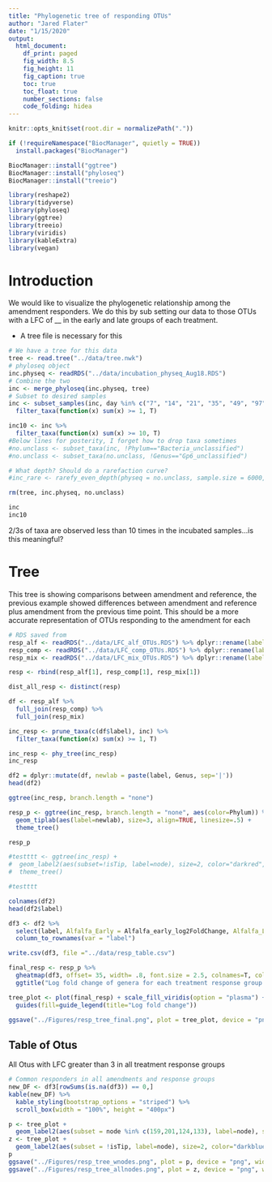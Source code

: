 ```yaml
---
title: "Phylogenetic tree of responding OTUs"
author: "Jared Flater"
date: "1/15/2020"
output:
  html_document:
    df_print: paged
    fig_width: 8.5
    fig_height: 11
    fig_caption: true
    toc: true
    toc_float: true
    number_sections: false
    code_folding: hidea
---
```

```r
knitr::opts_knit$set(root.dir = normalizePath("."))
```

```r
if (!requireNamespace("BiocManager", quietly = TRUE))
  install.packages("BiocManager")

BiocManager::install("ggtree")
BiocManager::install("phyloseq")
BiocManager::install("treeio")
```

```r
library(reshape2)
library(tidyverse)
library(phyloseq)
library(ggtree)
library(treeio)
library(viridis)
library(kableExtra)
library(vegan)
```
# Introduction
We would like to visualize the phylogenetic relationship among the amendment responders. We do this by sub setting our data to those OTUs with a LFC of __ in the early and late groups of each treatment. 

* A tree file is necessary for this
```r
# We have a tree for this data
tree <- read.tree("../data/tree.nwk")
# phyloseq object
inc.physeq <- readRDS("../data/incubation_physeq_Aug18.RDS")
# Combine the two
inc <- merge_phyloseq(inc.physeq, tree)
# Subset to desired samples
inc <- subset_samples(inc, day %in% c("7", "14", "21", "35", "49", "97")) %>%
  filter_taxa(function(x) sum(x) >= 1, T) 

inc10 <- inc %>%
  filter_taxa(function(x) sum(x) >= 10, T)
#Below lines for posterity, I forget how to drop taxa sometimes
#no.unclass <- subset_taxa(inc, !Phylum=="Bacteria_unclassified")
#no.unclass <- subset_taxa(no.unclass, !Genus=="Gp6_unclassified")

# What depth? Should do a rarefaction curve? 
#inc_rare <- rarefy_even_depth(physeq = no.unclass, sample.size = 6000, rngseed = 3242343, verbose = F)

rm(tree, inc.physeq, no.unclass)
```
```r
inc
inc10
```
2/3s of taxa are observed less than 10 times in the incubated samples...is this meaningful? 

# Tree     

This tree is showing comparisons between amendment and reference, the previous example showed differences between amendment and reference plus amendment from the previous time point. This should be a more accurate representation of OTUs responding to the amendment for each 

```r
# RDS saved from 
resp_alf <- readRDS("../data/LFC_alf_OTUs.RDS") %>% dplyr::rename(label = OTU)
resp_comp <- readRDS("../data/LFC_comp_OTUs.RDS") %>% dplyr::rename(label = OTU)
resp_mix <- readRDS("../data/LFC_mix_OTUs.RDS") %>% dplyr::rename(label = OTU)

resp <- rbind(resp_alf[1], resp_comp[1], resp_mix[1])

dist_all_resp <- distinct(resp)

df <- resp_alf %>%
  full_join(resp_comp) %>%
  full_join(resp_mix)
```

```r
inc_resp <- prune_taxa(c(df$label), inc) %>%
  filter_taxa(function(x) sum(x) >= 1, T)
```

```r
inc_resp <- phy_tree(inc_resp)
inc_resp
```
```r
df2 = dplyr::mutate(df, newlab = paste(label, Genus, sep='|'))
head(df2)
```
```r
ggtree(inc_resp, branch.length = "none") 

resp_p <- ggtree(inc_resp, branch.length = "none", aes(color=Phylum)) %<+% df2 +
  geom_tiplab(aes(label=newlab), size=3, align=TRUE, linesize=.5) +
  theme_tree() 

resp_p

#testttt <- ggtree(inc_resp) +
#  geom_label2(aes(subset=!isTip, label=node), size=2, color="darkred", alpha=0.5) +
#  theme_tree()

#testttt
```
```r
colnames(df2)
head(df2$label)

df3 <- df2 %>%
  select(label, Alfalfa_Early = Alfalfa_early_log2FoldChange, Alfalfa_Late = Alfalfa_late_log2FoldChange, Compost_Early = Compost_early_log2FoldChange, Compost_Late = Compost_late_log2FoldChange, Mix_Early = Mix_early_log2FoldChange, Mix_Late = Mix_late_log2FoldChange) %>%
  column_to_rownames(var = "label")

write.csv(df3, file ="../data/resp_table.csv")
```
```r
final_resp <- resp_p %>% 
  gheatmap(df3, offset= 35, width= .8, font.size = 2.5, colnames=T, colnames_angle=-45, hjust=0, color = "white") +
  ggtitle("Log fold change of genera for each treatment response group. \nMin LFC = 4 when comparing to reference")

tree_plot <- plot(final_resp) + scale_fill_viridis(option = "plasma") +
  guides(fill=guide_legend(title="Log fold change"))

ggsave("../Figures/resp_tree_final.png", plot = tree_plot, device = "png", width = 18.5, height = 32, units = "cm", dpi = 350)
```

## Table of Otus    
All Otus with LFC greater than 3 in all treatment response groups
```r
# Common responders in all amendments and response groups
new_DF <- df3[rowSums(is.na(df3)) == 0,]
kable(new_DF) %>%
  kable_styling(bootstrap_options = "striped") %>%
  scroll_box(width = "100%", height = "400px")
```

```r
p <- tree_plot +
  geom_label2(aes(subset = node %in% c(159,201,124,133), label=node), size=2, color="darkblue", alpha=1)
z <- tree_plot +
  geom_label2(aes(subset = !isTip, label=node), size=2, color="darkblue", alpha=1) 
p
ggsave("../Figures/resp_tree_wnodes.png", plot = p, device = "png", width = 18.5, height = 32, units = "cm", dpi = 350)
ggsave("../Figures/resp_tree_allnodes.png", plot = z, device = "png", width = 18.5, height = 32, units = "cm", dpi = 350)
```

